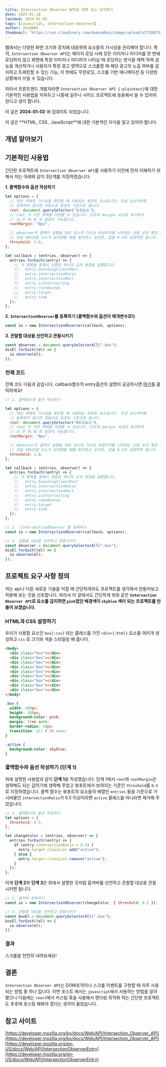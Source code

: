 ```yaml
---
title: Intersection Observer API로 화면 요소 감지하기
date: 2023-01-18
lastmod: 2024-01-02
tags: [javascript, intersection-observer]
author: ohs6006
thumbnail: "https://res.cloudinary.com/dxesudkxn/image/upload/v1720075295/blog/Intersection%20Observer/kcnie6capk73l4ujcxut.gif"
---
```


웹에서는 다양한 화면 크기와 장치에 대응하여 요소들의 가시성을 관리해야 합니다. 특히, `Intersection Observer API`는 페이지 로딩 시에 모든 이미지나 미디어를 한 번에 로딩하지 않고 화면에 특정 이미지나 미디어가 나타날 때 로딩하는 방식을 채택 하여 성능을 개선하거나 사용자가 특정 광고 영역으로 스크롤할 때 해당 광고의 노출 여부를 감지하고 트래킹할 수 있는 기능, 이 밖에도 무한로딩, 스크롤 기반 애니메이션 등 다양한 상황에서 쓰일 수 있습니다.

따라서 프론트엔드 개발자라면 `Intersection Observer API {:plaintext}`에 대한 기본적인 사용법을 익혀두고 나중에 실무나 사이드 프로젝트에 응용해서 쓸 수 있어야 한다고 생각 합니다.

<Callout type="info">이 글은 **2024-01-02** 에 업데이트 되었습니다.</Callout>

<Callout type="warn">
  이 글은 **HTML, CSS , JavaScript**에 대한 기본적인 지식을 알고 있어야 합니다.
</Callout>

## 개념 알아보기

## 기본적인 사용법

간단한 프로젝트에 `Intersection Observer API`를 사용하기 이전에 먼저 이해하기 위해서 저는 아래와 같이 3단계를 지정하였습니다.

**1. 콜백함수와 옵션 작성하기**

```js
let options = {
  // 대상 객체의 가시성을 확인할 때 사용되는 뷰포트 요소입니다. 조상 요소여야함
  // 등록하지 않으면 자동으로 뷰포트 기준으로 됩니다.
  root: document.querySelector("조상요소"),
  // root 가 가진 여백을 지정할 수 있습니다. CSS의 margin 속성과 유사하게
  // 상,우 하,좌 로 설정이 가능합니다.
  rootMargin: "0px",

  // observer의 콜백이 실행될 대상 요소의 가시성 퍼센티지를 나타내는 단일 숫자 혹은 숫자 배열입니다.
  // 만일 50%만큼 요소가 보여졌을 때를 탐지하고 싶다면, 값을 0.5로 설정하면 됩니다.
  threshold: 1.0,
};

let callback = (entries, observer) => {
  entries.forEach((entry) => {
    // 각 항목들 중에서 관찰된 하나의 교차 변경을 설명합니다.
    //   entry.boundingClientRect
    //   entry.intersectionRatio
    //   entry.intersectionRect
    //   entry.isIntersecting
    //   entry.rootBounds
    //   entry.target
    //   entry.time
  });
};
```

**2. `IntersectionObserver`를 등록하기 (콜백함수와 옵션이 매개변수로!)**

```js
const io = new IntersectionObserver(callback, options);
```

**3. 관찰할 대상을 선언하고 관찰시키기**

```js
const observer = document.querySelectorAll(".box");
divEl.forEach((el) => {
  io.observe(el);
});
```

### 전체 코드

전체 코드 다음과 같습니다. callback함수의 entry옵션의 설명이 궁금하시면 [여기](https://developer.mozilla.org/en-US/docs/Web/API/IntersectionObserverEntry)를 클릭하세요!

```js
// 1. 콜백함수와 옵션 작성하기

let options = {
  // 대상 객체의 가시성을 확인할 때 사용되는 뷰포트 요소입니다. 조상 요소여야함
  // 등록하지 않으면 자동으로 뷰포트 기준으로 됩니다.
  root: document.querySelector("#조상요소"),
  // root 가 가진 여백을 지정할 수 있습니다. CSS의 margin 속성과 유사하게
  // 상,우 하,좌 로 설정이 가능합니다.
  rootMargin: "0px",

  // observer의 콜백이 실행될 대상 요소의 가시성 퍼센티지를 나타내는 단일 숫자 혹은 숫자 배열입니다.
  // 만일 50%만큼 요소가 보여졌을 때를 탐지하고 싶다면, 값을 0.5로 설정하면 됩니다.
  threshold: 1.0,
};

let callback = (entries, observer) => {
  entries.forEach((entry) => {
    // 각 항목들 중에서 관찰된 하나의 교차 변경을 설명합니다.
    //   entry.boundingClientRect
    //   entry.intersectionRatio
    //   entry.intersectionRect
    //   entry.isIntersecting
    //   entry.rootBounds
    //   entry.target
    //   entry.time
  });
};

// 2. `IntersectionObserver`를 등록하기
const io = new IntersectionObserver(callback, options);

// 3. 관찰할 대상을 선언하고 관찰시키기
const observer = document.querySelectorAll(".box");
divEl.forEach((el) => {
  io.observe(el);
});
```

## 프로젝트 요구 사항 정의

저는 api나 다른 새로운 기술을 익힐 때 간단하게라도 프로젝트를 생각해서 만들어보고 적용해 보는 것을 선호합니다.
따라서 이 글에서도 간단하게 위와 같은 **`Intersection Observer API`로 요소를 감지하면 `pink`였던 배경색이 `skyblue` 색이 되는 프로젝트를 만들어 보겠습니다.**

### HTML과 CSS 설정하기

우리가 사용할 요소인 `box{:css}` 라는 클래스를 가진 `<div>{:html}` 요소를 여러개 생성하고 `css` 로 크기와 색을 스타일링 해 줍니다.

```html
<body>
  <div class="box"></div>
  <div class="box"></div>
  <div class="box"></div>
  <div class="box"></div>
  <div class="box"></div>
  <div class="box"></div>
  <div class="box"></div>
  <div class="box"></div>
  <div class="box"></div>
</body>
```

```css
.box {
  width: 200px;
  height: 200px;
  background-color: pink;
  margin: 5rem auto;
  border-radius: 10px;
  transition: all 0.5s ease;
}

.active {
  background-color: skyblue;
}
```

### 콜백함수와 옵션 작성하기 (단계 1)

위에 설명한 사용법과 같이 **단계 1**을 작성했습니다. 단계 1에서 `root`와 `rootMargin`은 생략해도 되는 값이기에 생략해 주었고 뷰포트에서 보여지는 기준인 `threshold`를 `0.5`로 지정하였습니다.
콜백 함수는 뷰포트의 요소들의 배열인 `entries` 들을 기준으로 가시비율인 `intersectionRatio`가 0.5 이상이라면 `active` 클래스를 아니라면 제거해 주었습니다.

```js
// 1. 콜백함수와 옵션 작성하기
let options = {
  threshold: 0.5,
};

let changeColor = (entries, observer) => {
  entries.forEach((entry) => {
    if (entry.intersectionRatio > 0.5) {
      entry.target.classList.add("active");
    } else {
      entry.target.classList.remove("active");
    }
  });
};
```

이제 **단계 2**와 **단계 3**은 위에서 설명한 것처럼 옵저버를 선언하고 관찰할 대상을 관찰 시키면 됩니다.

```js
// 2. 옵저버 등록하기
const io = new IntersectionObserver(changeColor, { threshold: 0.5 });

// 3. 관찰할 대상을 선언하고 관찰시키기
const boxEl = document.querySelectorAll(".box");
boxEl.forEach((el) => {
  io.observe(el);
});
```

### 결과

스크롤을 천천히 내려보세요!

<CodePen title="인터섹션 옵저버 사용하기" user="osh6006" hash="rNQbxzx" />

## 결론

`Intersection Observer API`는 DOM조작이나 스크롤 이벤트를 구현할 때 자주 사용되는 방법 중 하나 입니다. 이번 포스트 에서는 `javascript`에서 사용하는 방법을 알아 봤으니 다음에는 `react`에서 커스텀 훅을 사용해서 랜더링 최적화 하는 간단한 프로젝트도 추후에 포스팅 해봐야 겠다는 생각이 들었습니다.

## 참고 사이트

[https://developer.mozilla.org/ko/docs/Web/API/Intersection_Observer_API](https://developer.mozilla.org/ko/docs/Web/API/Intersection_Observer_API)
[https://developer.mozilla.org/en-US/docs/Web/API/IntersectionObserverEntry](https://developer.mozilla.org/en-US/docs/Web/API/IntersectionObserverEntry)
